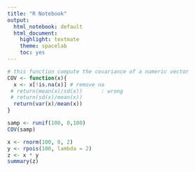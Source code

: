 ```yaml
---
title: "R Notebook"
output: 
  html_notebook: default
  html_document: 
    highlight: textmate
    theme: spacelab
    toc: yes
---
```


```r
# this function compute the covariance of a numeric vector
COV <- function(x){
  x <- x[!is.na(x)] # remove na
 # return(mean(x)/sd(x))      : wrong
 # return(sd(x)/mean(x))
  return(var(x)/mean(x))
}

samp <- runif(100, 0,100)
COV(samp)
```

```r
x <- rnorm(100, 0, 2)
y <- rpois(100, lambda = 2)
z <- x * y
summary(z)
```

